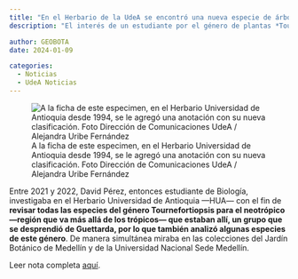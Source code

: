 ```yaml
---
title: "En el Herbario de la UdeA se encontró una nueva especie de árbol"
description: "El interés de un estudiante por el género de plantas *Tournefortiopsis*, derivado de otro género, llevó al descubrimiento del registro de un individuo que se colectó en 1994 en la base del páramo de Sonsón, y del que hasta ahora solo se conoce la existencia de ese ejemplar. Una muestra más de que los herbarios también son vetas importantes para el descubrimiento de nuevas especies. "

author: GEOBOTA
date: 2024-01-09

categories:
  - Noticias
  - UdeA Noticias
---
```


![A la ficha de este especimen, en el Herbario Universidad de Antioquia desde 1994, se le agregó una anotación con su nueva clasificación. Foto Dirección de Comunicaciones UdeA / Alejandra Uribe Fernández](image.jpg){fig-align="center"}

Entre 2021 y 2022, David Pérez, entonces estudiante de Biología, investigaba en el Herbario Universidad de Antioquia —HUA— con el fin de **revisar todas las especies del género Tournefortiopsis para el neotrópico —región que va más allá de los trópicos—  que estaban allí, un grupo que se desprendió de Guettarda, por lo que también analizó algunas especies de este género**. De manera simultánea miraba en las colecciones del Jardín Botánico de Medellín y de la Universidad Nacional Sede Medellín. 

Leer nota completa [aquí](https://www.udea.edu.co/wps/portal/udea/web/inicio/udea-noticias/udea-noticia/!ut/p/z0/fUy9DoIwEH4VF0ZzVbHqSBxMjIODMdDFnOUip9ArpRofX9DBuLh8-f7BQA7G4YMvGFkc1r0ujD4tV-vpJEvVTulUq0zv0_liupkdjgq2YP4X-ge-tq3JwFhxkZ4Rci8hYn0vCROF3a-qpKEPH3DkJLJl7BL1XjsuZWh9bU-BpWQrWDfYYKSQKOo8WaZxReGMfQz-ZooX2teP6g!!/).

